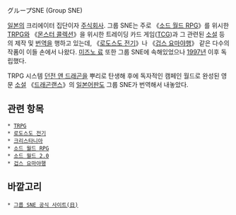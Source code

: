 グループSNE (Group SNE)

[[일본]]의 크리에이터 집단이자 [[주식회사]]. 그룹 SNE는 주로 《[[소드 월드 RPG]]》를 위시한 [[TRPG]]와 《[[몬스터 콜렉션]]》을 위시한 트레이딩 카드 게임([[TCG]])과 그 관련된 [[소설]] 등의 제작 및 [[번역]]을 행하고 있는데, 《[[로도스도 전기]]》나 《[[겁스 요마야행]]》 같은 다수의 작품이 이들 손에서 나왔다. [[미즈노 료]] 또한 그룹 SNE에 속해있었으나 [[1997년]] 이후 독립했다.

TRPG 시스템 [[던전 앤 드래곤]]을 뿌리로 탄생해 후에 독자적인 캠페인 월드로 완성된 영문 [[소설]] 《[[드래곤랜스]]》의 [[일본어]]판도 그룹 SNE가 번역해서 내놓았다.

== 관련 항목 ==
 * [[TRPG]]
 * [[로도스도 전기]]
 * [[크리스타니아]]
 * [[소드 월드 RPG]]
 * [[소드 월드 2.0]]
 * [[겁스 요마야행]]

== 바깥고리 ==
 * [http://www.groupsne.co.jp/ 그룹 SNE 공식 사이트(日)]
